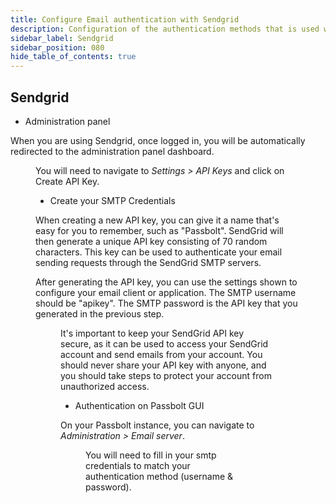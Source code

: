 ```yaml
---
title: Configure Email authentication with Sendgrid
description: Configuration of the authentication methods that is used with SMTP for Sendgrid
sidebar_label: Sendgrid
sidebar_position: 080
hide_table_of_contents: true
---
```


<EmailServerConfigurationIntroduction/>

## Sendgrid

- Administration panel

When you are using Sendgrid, once logged in, you will be automatically redirected to the administration panel dashboard.

<Figure
  src="/img/help/2023/02/smtp-sendgrid-credentials-panel.png"
  caption="Sendgrid - SMTP Credentials Panel"
  alt="Sendgrid - SMTP Credentials Panel"
/>

You will need to navigate to *Settings > API Keys* and click on Create API Key.

- Create your SMTP Credentials

When creating a new API key, you can give it a name that's easy for you to remember, such as "Passbolt". SendGrid will then generate a unique API key consisting of 70 random characters. This key can be used to authenticate your email sending requests through the SendGrid SMTP servers.

After generating the API key, you can use the settings shown to configure your email client or application. The SMTP username should be "apikey". The SMTP password is the API key that you generated in the previous step.

<Figure
  src="/img/help/2023/02/smtp-sendgrid-credentials-example.png"
  caption="Sendgrid - SMTP Credentials"
  alt="Sendgrid - SMTP Credentials"
/>

It's important to keep your SendGrid API key secure, as it can be used to access your SendGrid account and send emails from your account. You should never share your API key with anyone, and you should take steps to protect your account from unauthorized access.

- Authentication on Passbolt GUI

On your Passbolt instance, you can navigate to *Administration > Email server*.

<Figure
  src="/img/help/2023/02/smtp-sendgrid-authentication.png"
  caption="Passbolt - Email authentication"
  alt="Passbolt - Email authentication"
/>

You will need to fill in your smtp credentials to match your authentication method (username & password).

<TestYourEmailConfiguration/>
